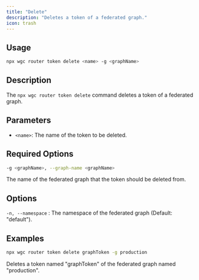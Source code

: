 ```yaml
---
title: "Delete"
description: "Deletes a token of a federated graph."
icon: trash
---
```


## Usage

```bash
npx wgc router token delete <name> -g <graphName>
```

## Description

The `npx wgc router token delete` command deletes a token of a federated graph.

## Parameters

* `<name>`: The name of the token to be deleted.

## Required Options

```bash
-g <graphName>, --graph-name <graphName>
```

The name of the federated graph that the token should be deleted from.

## Options

`-n, --namespace` : The namespace of the federated graph (Default: "default").

## Examples

```bash
npx wgc router token delete graphToken -g production
```

Deletes a token named "graphToken" of the federated graph named "production".

